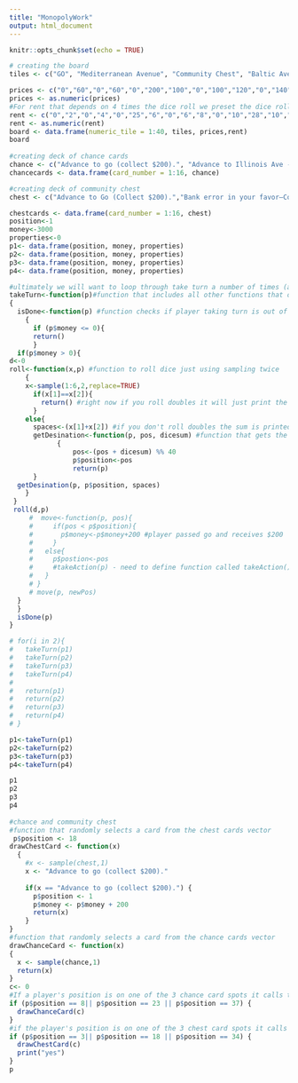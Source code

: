 ```yaml
---
title: "MonopolyWork"
output: html_document
---
```


```r
knitr::opts_chunk$set(echo = TRUE)
```

```r
# creating the board
tiles <- c("GO", "Mediterranean Avenue", "Community Chest", "Baltic Avenue", "Income Tax", "Reading Railroad", "Oriental Avenue","Chance","Vermont Avenue", "Connecticut Avenue", "Jail", "St. Charles Place", "Electric Company", "States Avenue", "Virginia Avenue","Pennsylvania Railroad", "St. James Place", "Community Chest","Tennessee Avenue","New York Avenue","Free Parking","Kentucky Avenue","Chance","Indiana Avenue","Illinois Avenue","B. & O. Railroad","Atlantic Avenue","Ventnor Avenue", "Water Works", "Marvin Gardens","Go To Jail","Pacific Avenue","North Carolina Avenue", "Community Chest", "Pennsylvania Avenue","Short Line", "Chance","Park Place", "Luxury Tax", "Boardwalk")

prices <- c("0","60","0","60","0","200","100","0","100","120","0","140","150","140","160","200","180","0","180","200","0","220","0","220","240","200","260","260","150","280","0","300","300","0","320","200","0","350","0","400")
prices <- as.numeric(prices)
#For rent that depends on 4 times the dice roll we preset the dice roll to be 7 as that is the most common 2 sided dice roll.
rent <- c("0","2","0","4","0","25","6","0","6","8","0","10","28","10","12","25","14","0","14","16","0","18","0","18","20","25","22","22","28","24","0","26","26","0","28","28","0","35","0","50")
rent <- as.numeric(rent)
board <- data.frame(numeric_tile = 1:40, tiles, prices,rent)
board
  
#creating deck of chance cards
chance <- c("Advance to go (collect $200).", "Advance to Illinois Ave - If you pass Go, collect $200.", "Advance to St. Charles Place - If you pass Go, collect $200.", "Advance to nearest Utility. If unowned, you may buy it from the Bank. If owned, throw dice and pay owner a total ten times the amount thrown.", "Advance token to the nearest Railroad and pay owner twice the rental to which he/she is otherwise entitled. If Railroad is unowned, you may but it from the Bank.", "Bank pays you dividend of $50.", "Get Out of Jail Free.", "Go Back 3 Spaces.", "Go to Jail-Go directly to Jail-Do not pass Go, do not collect $200.", "Make general repairs on all your property-For each house pay $25-For each hotel $100.","Pay poor tax of $15","Take a trip to Reading Railroad–If you pass Go, collect $200.","Take a walk on the Boardwalk–Advance token to Boardwalk","You have been elected Chairman of the Board–Pay each player $50","Your building and loan matures—Collect $150","You have won a crossword competition—Collect $100")
chancecards <- data.frame(card_number = 1:16, chance)

#creating deck of community chest
chest <- c("Advance to Go (Collect $200).","Bank error in your favor—Collect $200.","Doctor's fee—Pay $50.","From sale of stock you get $50.","Get Out of Jail Free.","Go to Jail–Go directly to jail–Do not pass Go–Do not collect $200.","Grand Opera Night—Collect $50 from every player for opening night seats.","Holiday Fund matures—Receive $100.","Income tax refund–Collect $20.","Life insurance matures–Collect $100.","Pay hospital fees of $100.","Pay school fees of $150.","Receive from services $25.","You are assessed for street repairs–$40 per house–$115 per hotel.","You have won second prize in a beauty contest–Collect $10.","You inherit $100.")

chestcards <- data.frame(card_number = 1:16, chest)
position<-1
money<-3000
properties<-0
p1<- data.frame(position, money, properties)
p2<- data.frame(position, money, properties)
p3<- data.frame(position, money, properties)
p4<- data.frame(position, money, properties)

#ultimately we will want to loop through take turn a number of times (at bottom)
takeTurn<-function(p)#function that includes all other functions that one player will go through for a turn
{
  isDone<-function(p) #function checks if player taking turn is out of money or not, parameter is a player data frame
    { 
	  if (p$money <= 0){
	  return()
	  }
  if(p$money > 0){
d<-0
roll<-function(x,p) #function to roll dice just using sampling twice
    {
    x<-sample(1:6,2,replace=TRUE)
      if(x[1]==x[2]){
        return() #right now if you roll doubles it will just print the pair and that's it
      }
    else{
      spaces<-(x[1]+x[2]) #if you don't roll doubles the sum is printed
      getDesination<-function(p, pos, dicesum) #function that gets the board position
            {
            	pos<-(pos + dicesum) %% 40
            	p$position<-pos
            	return(p)
      }
  getDesination(p, p$position, spaces)
    }
 }
 roll(d,p)
     #  move<-function(p, pos){
     #     if(pos < p$position){
     #       p$money<-p$money+200 #player passed go and receives $200
     #     }
     #   else{
     #     p$postion<-pos
     #     #takeAction(p) - need to define function called takeAction() where the player moves
     #   }
     # }
     # move(p, newPos)
  }
  }
  isDone(p)
}

# for(i in 2){
#   takeTurn(p1)
#   takeTurn(p2)
#   takeTurn(p3)
#   takeTurn(p4)
# 
#   return(p1)
#   return(p2)
#   return(p3)
#   return(p4)
# }

p1<-takeTurn(p1)
p2<-takeTurn(p2)
p3<-takeTurn(p3)
p4<-takeTurn(p4)

p1
p2
p3
p4
 
#chance and community chest
#function that randomly selects a card from the chest cards vector
 p$position <- 18
drawChestCard <- function(x)
  {
    #x <- sample(chest,1)
    x <- "Advance to go (collect $200)."
    
    if(x == "Advance to go (collect $200).") {
      p$position <- 1
      p$money <- p$money + 200
      return(x)
    }
}
#function that randomly selects a card from the chance cards vector
drawChanceCard <- function(x)
{
  x <- sample(chance,1)
  return(x)
}
c<- 0
#If a player's position is on one of the 3 chance card spots it calls the function
if (p$position == 8|| p$position == 23 || p$position == 37) {
  drawChanceCard(c)
}
#if the player's position is on one of the 3 chest card spots it calls the function. For some reason It is not changing the p data frame
if (p$position == 3|| p$position == 18 || p$position == 34) {
  drawChestCard(c)
  print("yes")
}
p
```

